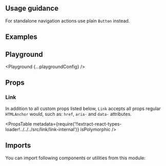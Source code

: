 



<Layout title="Link" description="Used for navigational actions that appear within or directly following a sentence.">

## Usage guidance

For standalone navigation actions use plain `Button` instead.

## Examples

<Example title="Basic usage" path="link/basic-usage">
  <BasicUsage />
</Example>

<Example title="With Icons" path="link/with-icons">
  <WithIcons />
</Example>

<Example title="Sizes" path="link/sizes">
  <Sizes />
</Example>

<Example title="Inverted" path="link/inverted" darkPreview>
  <Inverted />
</Example>

## Playground

<Playground {...playgroundConfig} />

## Props

### Link

In addition to all custom props listed below, `Link` accepts all props regular `HTMLAnchor` would, such as: `href`, `aria-` and `data-` attributes.

<PropsTable
  metadata={require('!!extract-react-types-loader!../../../src/link/link-internal')}
  isPolymorphic
/>

## Imports

You can import following components or utilities from this module:

<Imports module={LinkExports} path="@datacamp/waffles/link" />

</Layout>
